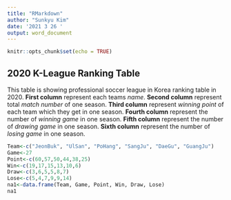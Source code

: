---
title: "RMarkdown"
author: "Sunkyu Kim"
date: '2021 3 26 '
output: word_document
---

```{r setup, include=FALSE}
knitr::opts_chunk$set(echo = TRUE)
```

## 2020 K-League Ranking Table

This table is showing professional soccer league in Korea ranking table in 2020.
**First column** represent each teams *name*.
**Second column** represent total *match number* of one season.
**Third column** represent *winning point* of each team which they get in one season.
**Fourth column** represent the number of *winning game* in one season.
**Fifth column** represent the number of *drawing game* in one season.
**Sixth column** represent the number of *losing game* in one season.

```{r}
Team<-c("JeonBuk", "UlSan", "PoHang", "SangJu", "DaeGu", "GuangJu")
Game<-27
Point<-c(60,57,50,44,38,25)
Win<-c(19,17,15,13,10,6)
Draw<-c(3,6,5,5,8,7)
Lose<-c(5,4,7,9,9,14)
na1<-data.frame(Team, Game, Point, Win, Draw, Lose)
na1
```
